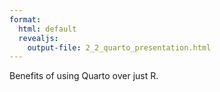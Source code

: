 ```yaml
---
format: 
  html: default
  revealjs: 
    output-file: 2_2_quarto_presentation.html
---
```


Benefits of using Quarto over just R.
